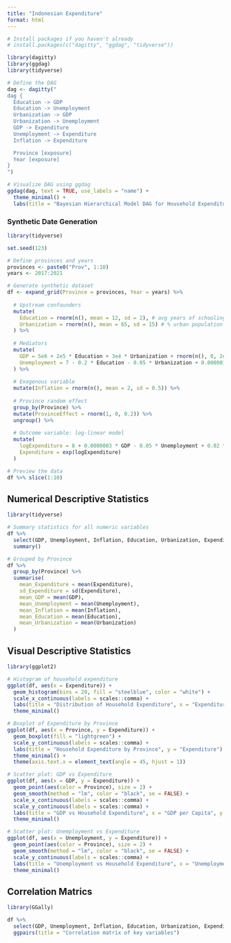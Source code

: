 ```yaml
---
title: "Indonesian Expenditure"
format: html
---
```


```r
# Install packages if you haven't already
# install.packages(c("dagitty", "ggdag", "tidyverse"))

library(dagitty)
library(ggdag)
library(tidyverse)

# Define the DAG
dag <- dagitty("
dag {
  Education -> GDP
  Education -> Unemployment
  Urbanization -> GDP
  Urbanization -> Unemployment
  GDP -> Expenditure
  Unemployment -> Expenditure
  Inflation -> Expenditure

  Province [exposure]
  Year [exposure]
}
")

# Visualize DAG using ggdag
ggdag(dag, text = TRUE, use_labels = "name") +
  theme_minimal() +
  labs(title = "Bayesian Hierarchical Model DAG for Household Expenditure")
```
### Synthetic Date Generation
```r
library(tidyverse)

set.seed(123)

# Define provinces and years
provinces <- paste0("Prov", 1:10)
years <- 2017:2021

# Generate synthetic dataset
df <- expand_grid(Province = provinces, Year = years) %>% 
  
  # Upstream confounders
  mutate(
    Education = rnorm(n(), mean = 12, sd = 2), # avg years of schooling
    Urbanization = rnorm(n(), mean = 65, sd = 15) # % urban population
  ) %>% 
  
  # Mediators
  mutate(
    GDP = 5e6 + 2e5 * Education + 3e4 * Urbanization + rnorm(n(), 0, 2e5),
    Unemployment = 7 - 0.2 * Education - 0.05 * Urbanization + 0.000001 * GDP + rnorm(n(), 0, 1)
  ) %>% 
  
  # Exogenous variable
  mutate(Inflation = rnorm(n(), mean = 2, sd = 0.5)) %>% 
  
  # Province random effect
  group_by(Province) %>% 
  mutate(ProvinceEffect = rnorm(1, 0, 0.2)) %>% 
  ungroup() %>% 
  
  # Outcome variable: log-linear model
  mutate(
    logExpenditure = 8 + 0.0000003 * GDP - 0.05 * Unemployment + 0.02 * Inflation + ProvinceEffect + rnorm(n(), 0, 0.1),
    Expenditure = exp(logExpenditure)
  )

# Preview the data
df %>% slice(1:10)
```

## Numerical Descriptive Statistics
```r
library(tidyverse)

# Summary statistics for all numeric variables
df %>%
  select(GDP, Unemployment, Inflation, Education, Urbanization, Expenditure) %>%
  summary()

# Grouped by Province
df %>%
  group_by(Province) %>%
  summarise(
    mean_Expenditure = mean(Expenditure),
    sd_Expenditure = sd(Expenditure),
    mean_GDP = mean(GDP),
    mean_Unemployment = mean(Unemployment),
    mean_Inflation = mean(Inflation),
    mean_Education = mean(Education),
    mean_Urbanization = mean(Urbanization)
  )
```
## Visual Descriptive Statistics
```r
library(ggplot2)

# Histogram of household expenditure
ggplot(df, aes(x = Expenditure)) +
  geom_histogram(bins = 20, fill = "steelblue", color = "white") +
  scale_x_continuous(labels = scales::comma) +
  labs(title = "Distribution of Household Expenditure", x = "Expenditure", y = "Count") +
  theme_minimal()

# Boxplot of Expenditure by Province
ggplot(df, aes(x = Province, y = Expenditure)) +
  geom_boxplot(fill = "lightgreen") +
  scale_y_continuous(labels = scales::comma) +
  labs(title = "Household Expenditure by Province", y = "Expenditure") +
  theme_minimal() +
  theme(axis.text.x = element_text(angle = 45, hjust = 1))

# Scatter plot: GDP vs Expenditure
ggplot(df, aes(x = GDP, y = Expenditure)) +
  geom_point(aes(color = Province), size = 2) +
  geom_smooth(method = "lm", color = "black", se = FALSE) +
  scale_x_continuous(labels = scales::comma) +
  scale_y_continuous(labels = scales::comma) +
  labs(title = "GDP vs Household Expenditure", x = "GDP per Capita", y = "Expenditure") +
  theme_minimal()

# Scatter plot: Unemployment vs Expenditure
ggplot(df, aes(x = Unemployment, y = Expenditure)) +
  geom_point(aes(color = Province), size = 2) +
  geom_smooth(method = "lm", color = "black", se = FALSE) +
  scale_y_continuous(labels = scales::comma) +
  labs(title = "Unemployment vs Household Expenditure", x = "Unemployment Rate (%)", y = "Expenditure") +
  theme_minimal()
```

## Correlation Matrics
```r
library(GGally)

df %>%
  select(GDP, Unemployment, Inflation, Education, Urbanization, Expenditure) %>%
  ggpairs(title = "Correlation matrix of key variables")
```

